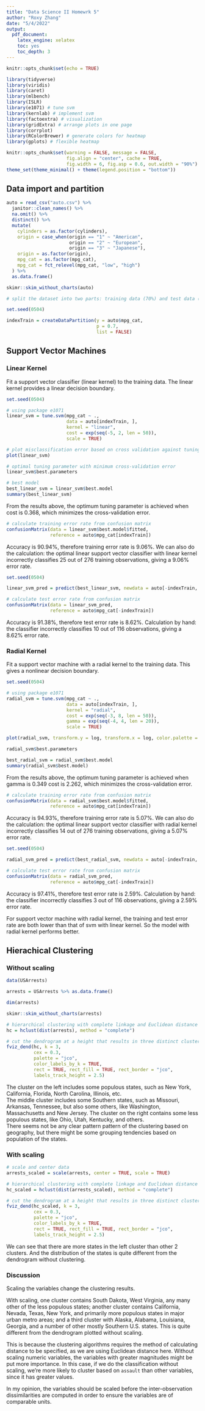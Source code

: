 ```yaml
---
title: "Data Science II Homewrk 5"
author: "Roxy Zhang"
date: "5/4/2022"
output:
  pdf_document:
    latex_engine: xelatex
    toc: yes
    toc_depth: 3
---
```


\newpage

```r
knitr::opts_chunk$set(echo = TRUE)

library(tidyverse)
library(viridis)
library(caret)
library(mlbench)
library(ISLR)
library(e1071) # tune svm
library(kernlab) # implement svm
library(factoextra) # visualization
library(gridExtra) # arrange plots in one page
library(corrplot) 
library(RColorBrewer) # generate colors for heatmap
library(gplots) # flexible heatmap
```

```r
knitr::opts_chunk$set(warning = FALSE, message = FALSE, 
                      fig.align = "center", cache = TRUE, 
                      fig.width = 6, fig.asp = 0.6, out.width = "90%")
theme_set(theme_minimal() + theme(legend.position = "bottom"))
```


## Data import and partition

```r
auto = read_csv("auto.csv") %>% 
  janitor::clean_names() %>% 
  na.omit() %>% 
  distinct() %>% 
  mutate(
    cylinders = as.factor(cylinders),
    origin = case_when(origin == "1" ~ "American",
                       origin == "2" ~ "European",
                       origin == "3" ~ "Japanese"),
    origin = as.factor(origin),
    mpg_cat = as.factor(mpg_cat),
    mpg_cat = fct_relevel(mpg_cat, "low", "high")
  ) %>% 
  as.data.frame()

skimr::skim_without_charts(auto)
```

```r
# split the dataset into two parts: training data (70%) and test data (30%)

set.seed(0504)

indexTrain = createDataPartition(y = auto$mpg_cat,
                                 p = 0.7,
                                 list = FALSE)
```



## Support Vector Machines

### Linear Kernel

Fit a support vector classifier (linear kernel) to the training data. The linear kernel provides a linear decision boundary.

```r
set.seed(0504)

# using package e1071
linear_svm = tune.svm(mpg_cat ~ .,
                      data = auto[indexTrain, ],
                      kernel = "linear",
                      cost = exp(seq(-5, 2, len = 50)),
                      scale = TRUE)

# plot misclassification error based on cross validation against tuning parameter(cost)
plot(linear_svm)

# optimal tuning parameter with minimum cross-validation error
linear_svm$best.parameters

# best model
best_linear_svm = linear_svm$best.model
summary(best_linear_svm)
```

From the results above, the optimum tuning parameter is achieved when cost is 0.368, which minimizes the cross-validation error.


```r
# calculate training error rate from confusion matrix
confusionMatrix(data = linear_svm$best.model$fitted, 
                reference = auto$mpg_cat[indexTrain])
```

Accuracy is 90.94%, therefore training error rate is 9.06%. We can also do the calculation: the optimal linear support vector classifier with linear kernel incorrectly classifies 25 out of 276 training observations, giving a 9.06% error rate.

```r
set.seed(0504)

linear_svm_pred = predict(best_linear_svm, newdata = auto[-indexTrain, ])

# calculate test error rate from confusion matrix
confusionMatrix(data = linear_svm_pred, 
                reference = auto$mpg_cat[-indexTrain])
```

Accuracy is 91.38%, therefore test error rate is 8.62%. Calculation by hand: the classifier incorrectly classifies 10 out of 116 observations, giving a 8.62% error rate.


### Radial Kernel

Fit a support vector machine with a radial kernel to the training data. This gives a nonlinear decision boundary.

```r
set.seed(0504)

# using package e1071
radial_svm = tune.svm(mpg_cat ~ .,
                      data = auto[indexTrain, ],
                      kernel = "radial",
                      cost = exp(seq(-3, 8, len = 50)),
                      gamma = exp(seq(-4, 4, len = 20)),
                      scale = TRUE)

plot(radial_svm, transform.y = log, transform.x = log, color.palette = terrain.colors)

radial_svm$best.parameters

best_radial_svm = radial_svm$best.model
summary(radial_svm$best.model)
```

From the results above, the optimum tuning parameter is achieved when gamma is 0.349 cost is 2.262, which minimizes the cross-validation error.  

```r
# calculate training error rate from confusion matrix
confusionMatrix(data = radial_svm$best.model$fitted, 
                reference = auto$mpg_cat[indexTrain])
```

Accuracy is 94.93%, therefore training error rate is 5.07%. We can also do the calculation: the optimal linear support vector classifier with radial kernel incorrectly classifies 14 out of 276 training observations, giving a 5.07% error rate.

```r
set.seed(0504)

radial_svm_pred = predict(best_radial_svm, newdata = auto[-indexTrain, ])

# calculate test error rate from confusion matrix
confusionMatrix(data = radial_svm_pred, 
                reference = auto$mpg_cat[-indexTrain])
```

Accuracy is 97.41%, therefore test error rate is 2.59%. Calculation by hand: the classifier incorrectly classifies 3 out of 116 observations, giving a 2.59% error rate.

For support vector machine with radial kernel, the training and test error rate are both lower than that of svm with linear kernel. So the model with radial kernel performs better.




## Hierachical Clustering

### Without scaling

```r
data(USArrests)

arrests = USArrests %>% as.data.frame()

dim(arrests)

skimr::skim_without_charts(arrests)
```

```r
# hierarchical clustering with complete linkage and Euclidean distance (without scaling)
hc = hclust(dist(arrests), method = "complete")
```

```r
# cut the dendrogram at a height that results in three distinct clusters
fviz_dend(hc, k = 3,    
          cex = 0.3, 
          palette = "jco",
          color_labels_by_k = TRUE,
          rect = TRUE, rect_fill = TRUE, rect_border = "jco",
          labels_track_height = 2.5)
```

The cluster on the left includes some populous states, such as New York, California, Florida, North Carolina, Illinois, etc.  
The middle cluster includes some Southern states, such as Missouri, Arkansas, Tennessee, but also some others, like Washington, Massachusetts and New Jersey. 
The cluster on the right contains some less populous states, like Ohio, Utah, Kentucky, and others.  
There seems not be any clear pattern pattern of the clustering based on geography, but there might be some grouping tendencies based on population of the states. 


### With scaling

```r
# scale and center data
arrests_scaled = scale(arrests, center = TRUE, scale = TRUE)

# hierarchical clustering with complete linkage and Euclidean distance
hc_scaled = hclust(dist(arrests_scaled), method = "complete")
```

```r
# cut the dendrogram at a height that results in three distinct clusters
fviz_dend(hc_scaled, k = 3,    
          cex = 0.3, 
          palette = "jco",
          color_labels_by_k = TRUE,
          rect = TRUE, rect_fill = TRUE, rect_border = "jco",
          labels_track_height = 2.5)
```

We can see that there are more states in the left cluster than other 2 clusters. And the distribution of the states is quite different from the dendrogram without clustering. 


### Discussion

Scaling the variables change the clustering results.  
 
With scaling, one cluster contains South Dakota, West Virginia, any many other of the less populous states; another cluster contains California, Nevada, Texas, New York, and primarily more populous states in major urban metro areas; and a third cluster with Alaska, Alabama, Louisiana, Georgia, and a number of other mostly Southern U.S. states. This is quite different from the dendrogram plotted without scaling.

This is because the clustering algorithms requires the method of calculating distance to be specified, as we are using Euclidean distance here. Without scaling numeric variables, the variables with greater magnitudes might be put more importance. In this case, if we do the classification without scaling, we're more likely to cluster based on `assault` than other variables, since it has greater values.  

In my opinion, the variables should be scaled before the inter-observation dissimilarities are computed in order to ensure the variables are of comparable units.



